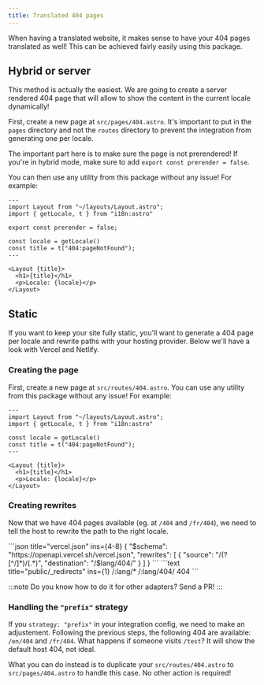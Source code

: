 ```yaml
---
title: Translated 404 pages
---
```



When having a translated website, it makes sense to have your 404 pages translated as well! This
can be achieved fairly easily using this package.

## Hybrid or server

This method is actually the easiest. We are going to create a server rendered 404 page that will
allow to show the content in the current locale dynamically!

First, create a new page at `src/pages/404.astro`. It's important to put in the `pages` directory
and not the `routes` directory to prevent the integration from generating one per locale.

The important part here is to make sure the page is not prerendered! If you're in hybrid mode, make sure
to add `export const prerender = false`.

You can then use any utility from this package without any issue! For example:

```astro title="src/pages/404.astro" {5}
---
import Layout from "~/layouts/Layout.astro";
import { getLocale, t } from "i18n:astro"

export const prerender = false;

const locale = getLocale()
const title = t("404:pageNotFound");
---

<Layout {title}>
  <h1>{title}</h1>
  <p>Locale: {locale}</p>
</Layout>
```

## Static

If you want to keep your site fully static, you'll want to generate a 404 page per locale
and rewrite paths with your hosting provider. Below we'll have a look with Vercel and Netlify.

### Creating the page

First, create a new page at `src/routes/404.astro`. You can use any utility from this package
without any issue! For example:

```astro title="src/pages/404.astro"
---
import Layout from "~/layouts/Layout.astro";
import { getLocale, t } from "i18n:astro"

const locale = getLocale()
const title = t("404:pageNotFound");
---

<Layout {title}>
  <h1>{title}</h1>
  <p>Locale: {locale}</p>
</Layout>
```

### Creating rewrites

Now that we have 404 pages available (eg. at `/404` and `/fr/404`), we need to tell the host to
rewrite the path to the right locale.

<Tabs>
    <TabItem label="Vercel">
    ```json title="vercel.json" ins={4-8}
    {
        "$schema": "https://openapi.vercel.sh/vercel.json",
        "rewrites": [
            {
                "source": "/(?<lang>[^/]*)/(.*)",
                "destination": "/$lang/404/"
            }
        ]
    }
    ```
    </TabItem>
    <TabItem label="Netlify">
    ```text title="public/_redirects" ins={1}
    /:lang/* /:lang/404/ 404
    ```
    </TabItem>
</Tabs>

:::note
Do you know how to do it for other adapters? Send a PR!
:::

### Handling the `"prefix"` strategy

If you `strategy: "prefix"` in your integration config, we need to make an adjustement.
Following the previous steps, the following 404 are available: `/en/404` and `/fr/404`.
What happens if someone visits `/test`? It will show the default host 404, not ideal.

What you can do instead is to duplicate your `src/routes/404.astro` to `src/pages/404.astro`
to handle this case. No other action is required!
